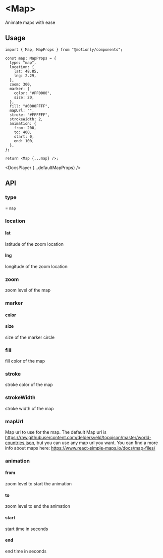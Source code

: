 # &lt;Map&gt;

Animate maps with ease

## Usage

```tsx
import { Map, MapProps } from "@motionly/components";

const map: MapProps = {
  type: "map",
  location: {
    lat: 48.85,
    lng: 2.29,
  },
  zoom: 300,
  marker: {
    color: "#FF0000",
    size: 20,
  },
  fill: "#0000FFFF",
  mapUrl: "",
  stroke: "#FFFFFF",
  strokeWidth: 2,
  animation: {
    from: 200,
    to: 400,
    start: 0,
    end: 100,
  },
};

return <Map {...map} />;
```


<DocsPlayer {...defaultMapProps} />

## API

### type

= `map`

### location

#### lat

latitude of the zoom location

#### lng

longitude of the zoom location

### zoom

zoom level of the map

### marker

#### color

#### size

size of the marker circle

### fill

fill color of the map

### stroke

stroke color of the map

### strokeWidth

stroke width of the map

### mapUrl

Map url to use for the map. The default Map url is https://raw.githubusercontent.com/deldersveld/topojson/master/world-countries.json,
but you can use any map url you want. You can find a more info about maps here: https://www.react-simple-maps.io/docs/map-files/

### animation

#### from

zoom level to start the animation

#### to

zoom level to end the animation

#### start

start time in seconds

#### end

end time in seconds
